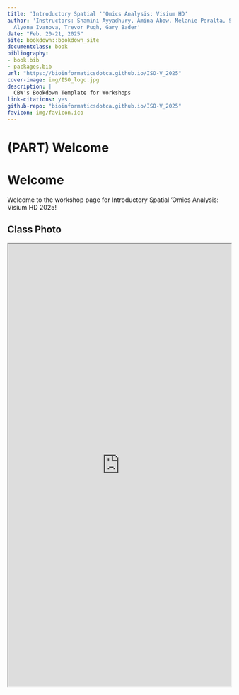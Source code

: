 ```yaml
--- 
title: 'Introductory Spatial ''Omics Analysis: Visium HD'
author: 'Instructors: Shamini Ayyadhury, Amina Abow, Melanie Peralta, Savannah Kipatrick,
  Alyona Ivanova, Trevor Pugh, Gary Bader'
date: "Feb. 20-21, 2025"
site: bookdown::bookdown_site
documentclass: book
bibliography:
- book.bib
- packages.bib
url: "https://bioinformaticsdotca.github.io/ISO-V_2025"
cover-image: img/ISO_logo.jpg
description: |
  CBW's Bookdown Template for Workshops
link-citations: yes
github-repo: "bioinformaticsdotca.github.io/ISO-V_2025"
favicon: img/favicon.ico
---
```


# (PART) Welcome {-}

# Welcome

Welcome to the workshop page for Introductory Spatial 'Omics Analysis: Visium HD 2025!

## Class Photo

<iframe src="https://drive.google.com/file/d/1m07eIy_KgaatNsiMKOvucEKdHMHBO-Es/preview" width="100%" height="1000" allow="autoplay"></iframe>
